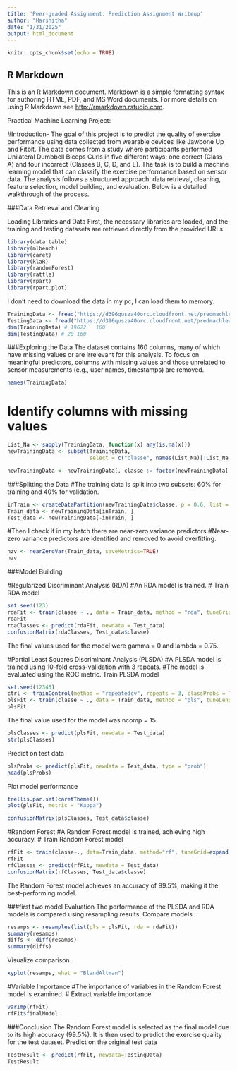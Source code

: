 ```yaml
---
title: 'Peer-graded Assignment: Prediction Assignment Writeup'
author: "Harshitha"
date: "1/31/2025"
output: html_document
---
```


```r
knitr::opts_chunk$set(echo = TRUE)
```

## R Markdown

This is an R Markdown document. Markdown is a simple formatting syntax for authoring HTML, PDF, and MS Word documents. For more details on using R Markdown see <http://rmarkdown.rstudio.com>.

Practical Machine Learning Project:

#Introduction-
The goal of this project is to predict the quality of exercise performance using data collected from wearable devices like Jawbone Up and Fitbit. The data comes from a study where participants performed Unilateral Dumbbell Biceps Curls in five different ways: one correct (Class A) and four incorrect (Classes B, C, D, and E). The task is to build a machine learning model that can classify the exercise performance based on sensor data.
The analysis follows a structured approach: data retrieval, cleaning, feature selection, model building, and evaluation. Below is a detailed walkthrough of the process.

###Data Retrieval and Cleaning

Loading Libraries and Data
First, the necessary libraries are loaded, and the training and testing datasets are retrieved directly from the provided URLs.

```r
library(data.table)
library(mlbench)
library(caret)
library(klaR)
library(randomForest)
library(rattle)
library(rpart)
library(rpart.plot)
```
I don't need to download the data in my pc, I can load them to memory.
```r

TrainingData <- fread("https://d396qusza40orc.cloudfront.net/predmachlearn/pml-training.csv", header=T, na.strings=c("NA","#DIV/0!",""))
TestingData <- fread("https://d396qusza40orc.cloudfront.net/predmachlearn/pml-testing.csv", header=T, na.strings=c("NA","#DIV/0!",""))
dim(TrainingData) # 19622   160
dim(TestingData) # 20 160
```

###Exploring the Data
The dataset contains 160 columns, many of which have missing values or are irrelevant for this analysis.
To focus on meaningful predictors, columns with missing values and those unrelated to sensor measurements (e.g., user names, timestamps) are removed.

```r
names(TrainingData)
```

# Identify columns with missing values

```r

List_Na <- sapply(TrainingData, function(x) any(is.na(x)))
newTrainingData <- subset(TrainingData, 
                          select = c("classe", names(List_Na)[!List_Na & grepl("belt|[^(fore)]arm|dumbbell|forearm", names(List_Na))]))

newTrainingData <- newTrainingData[, classe := factor(newTrainingData[, classe])]

```


###Splitting the Data
#The training data is split into two subsets: 60% for training and 40% for validation.

```r
inTrain <- createDataPartition(newTrainingData$classe, p = 0.6, list = FALSE)
Train_data <- newTrainingData[inTrain, ]
Test_data <- newTrainingData[-inTrain, ]
```

#Then I check if in my batch there are near-zero variance predictors
#Near-zero variance predictors are identified and removed to avoid overfitting.
```r
nzv <- nearZeroVar(Train_data, saveMetrics=TRUE)
nzv
```


###Model Building

#Regularized Discriminant Analysis (RDA)
#An RDA model is trained.
# Train RDA model
```r
set.seed(123)
rdaFit <- train(classe ~ ., data = Train_data, method = "rda", tuneGrid = data.frame(gamma = (0:4)/4, lambda = 3/4), trControl = ctrl, metric = "ROC")
rdaFit
rdaClasses <- predict(rdaFit, newdata = Test_data)
confusionMatrix(rdaClasses, Test_data$classe)
```
The final values used for the model were gamma = 0 and lambda = 0.75.


#Partial Least Squares Discriminant Analysis (PLSDA)
#A PLSDA model is trained using 10-fold cross-validation with 3 repeats. 
#The model is evaluated using the ROC metric.
Train PLSDA model
```r
set.seed(12345)
ctrl <- trainControl(method = "repeatedcv", repeats = 3, classProbs = TRUE, summaryFunction = defaultSummary)
plsFit <- train(classe ~ ., data = Train_data, method = "pls", tuneLength = 15, trControl = ctrl, metric = "ROC", preProc = c("center","scale"))
plsFit
```
The final value used for the model was ncomp = 15.
```r
plsClasses <- predict(plsFit, newdata = Test_data)
str(plsClasses)
```
Predict on test data
```r
plsProbs <- predict(plsFit, newdata = Test_data, type = "prob")
head(plsProbs)
```
Plot model performance
```r
trellis.par.set(caretTheme())
plot(plsFit, metric = "Kappa")
```
```r
confusionMatrix(plsClasses, Test_data$classe)
```

#Random Forest
#A Random Forest model is trained, achieving high accuracy.
# Train Random Forest model

```r
rfFit <- train(classe~., data=Train_data, method="rf", tuneGrid=expand.grid(.mtry=sqrt(ncol(Train_data[,2:53]))), trControl=ctrl)
rfFit
rfClasses <- predict(rfFit, newdata = Test_data)
confusionMatrix(rfClasses, Test_data$classe)
```

The Random Forest model achieves an accuracy of 99.5%, making it the best-performing model.

###first two model Evaluation
The performance of the PLSDA and RDA models is compared using resampling results.
Compare models

```r
resamps <- resamples(list(pls = plsFit, rda = rdaFit))
summary(resamps)
diffs <- diff(resamps)
summary(diffs)
```
Visualize comparison
```r
xyplot(resamps, what = "BlandAltman")
```

#Variable Importance
#The importance of variables in the Random Forest model is examined.
# Extract variable importance
```r
varImp(rfFit)
rfFit$finalModel
```

###Conclusion
The Random Forest model is selected as the final model due to its high accuracy (99.5%). It is then used to predict the exercise quality for the test dataset.
Predict on the original test data

```r
TestResult <- predict(rfFit, newdata=TestingData)
TestResult
```









